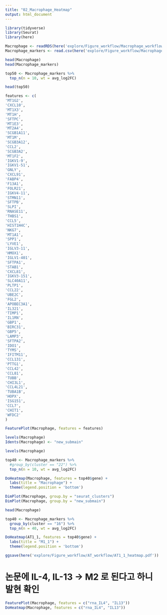 ```yaml
---
title: "02_Macrophage_Heatmap"
output: html_document
---
```


```r
library(tidyverse)
library(Seurat)
library(here)
```

```r
Macrophage <- readRDS(here('explore/Figure_workflow/Macrophage_workflow/Macrophage_2.RDS'))
Macrophage_markers <- read.csv(here('explore/Figure_workflow/Macrophage_workflow/Macrophage_specific_findallmarkers.csv'))
```

```r
head(Macrophage)
head(Macrophage_markers)
```

```r
top50 <- Macrophage_markers %>% 
  top_n(n = 10, wt = avg_log2FC)

head(top50)
```

```r
features <- c(
'MT1G2',
'CXCL10',
'MT1X3',
'MT1H',
'SFTPC',
'MT1E3',
'MT2A4',
'SCGB1A11',
'MT1M',
'SCGB3A12',
'CCL2',
'SCGB3A2',
'MT1F2',
'IGKV1-9',
'IGKV1-51',
'GNLY',
'CXCL91',
'FABP4',
'F13A1',
'FOLR21',
'IGKV4-11',
'STMN11',
'SFTPB',
'SLPI',
'RNASE11',
'THBS1',
'CCL5',
'HIST1H4C',
'NKG7',
'MT1A1',
'SPP1',
'LYVE1',
'IGLV3-11',
'HMOX1',
'IGLV1-401',
'SFTPA1',
'STAB1',
'CXCL81',
'IGKV3-151',
'SLC40A11',
'PLTP1',
'CCL22',
'UBE2C',
'FGL2',
'APOBEC3A1',
'IL321',
'TIMP1',
'IL1RN',
'GBP1',
'BIRC31',
'GBP5',
'LAMP3',
'SFTPA2',
'IDO1',
'TYMS',
'IFITM11',
'CCL131',
'PTTG1',
'CCL42',
'CCL81',
'TUBB',
'CHI3L1',
'CCL4L21',
'TUBA1B',
'HOPX',
'ISG151',
'CCL7',
'CHIT1',
'WFDC2'
)
```

```r
FeaturePlot(Macrophage, features = features)
```

```r
levels(Macrophage)
Idents(Macrophage) <- "new_submain"
```

```r
levels(Macrophage)
```


```r
top40 <- Macrophage_markers %>% 
  #group_by(cluster == "22") %>% 
  top_n(n = 10, wt = avg_log2FC)

DoHeatmap(Macrophage, features = top40$gene) + 
  labs(title = "Macrophage") +
  theme(legend.position = 'bottom')


```

```r
DimPlot(Macrophage, group.by = "seurat_clusters")
DimPlot(Macrophage, group.by = "new_submain")
```


```r
head(Macrophage)
```

```r
top40 <- Macrophage_markers %>% 
  group_by(cluster == "16") %>% 
  top_n(n = 40, wt = avg_log2FC)

DoHeatmap(AT1_1, features = top40$gene) + 
  labs(title = "M1_1") +
  theme(legend.position = 'bottom')

ggsave(here('explore/Figure_workflow/AT_workflow/AT1_1_heatmap.pdf'))
```


# 논문에 IL-4, IL-13 -> M2 로 된다고 하니 발현 확인 
```r
FeaturePlot(Macrophage, features = c("rna_IL4", "IL13"))
DoHeatmap(Macrophage, features = c("rna_IL4", "IL13"))
```












